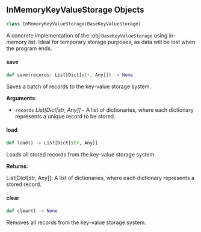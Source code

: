 <a id="camel.storages.key_value_storages.in_memory"></a>

<a id="camel.storages.key_value_storages.in_memory.InMemoryKeyValueStorage"></a>

## InMemoryKeyValueStorage Objects

```python
class InMemoryKeyValueStorage(BaseKeyValueStorage)
```

A concrete implementation of the :obj:`BaseKeyValueStorage` using
in-memory list. Ideal for temporary storage purposes, as data will be lost
when the program ends.

<a id="camel.storages.key_value_storages.in_memory.InMemoryKeyValueStorage.save"></a>

#### save

```python
def save(records: List[Dict[str, Any]]) -> None
```

Saves a batch of records to the key-value storage system.

**Arguments**:

- `records` _List[Dict[str, Any]]_ - A list of dictionaries, where each
  dictionary represents a unique record to be stored.

<a id="camel.storages.key_value_storages.in_memory.InMemoryKeyValueStorage.load"></a>

#### load

```python
def load() -> List[Dict[str, Any]]
```

Loads all stored records from the key-value storage system.

**Returns**:

  List[Dict[str, Any]]: A list of dictionaries, where each dictionary
  represents a stored record.

<a id="camel.storages.key_value_storages.in_memory.InMemoryKeyValueStorage.clear"></a>

#### clear

```python
def clear() -> None
```

Removes all records from the key-value storage system.

